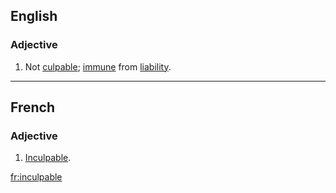 ==English==
===Adjective===
{{en-adj}}
# Not [[culpable]]; [[immune]] from [[liability]].

----

==French==
===Adjective===
{{fr-adj}}
# [[inculpable#English|Inculpable]].

[[fr:inculpable]]